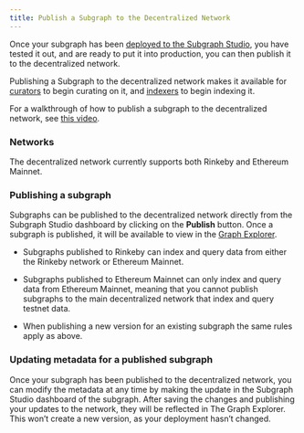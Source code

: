 ```yaml
---
title: Publish a Subgraph to the Decentralized Network
---
```


Once your subgraph has been [deployed to the Subgraph Studio](/studio/deploy-subgraph-studio), you have tested it out, and are ready to put it into production, you can then publish it to the decentralized network.

Publishing a Subgraph to the decentralized network makes it available for [curators](/curating) to begin curating on it, and [indexers](/indexing) to begin indexing it.

For a walkthrough of how to publish a subgraph to the decentralized network, see [this video](https://youtu.be/HfDgC2oNnwo?t=580).

### Networks

The decentralized network currently supports both Rinkeby and Ethereum Mainnet.

### Publishing a subgraph

Subgraphs can be published to the decentralized network directly from the Subgraph Studio dashboard by clicking on the **Publish** button. Once a subgraph is published, it will be available to view in the [Graph Explorer](https://thegraph.com/explorer/).

- Subgraphs published to Rinkeby can index and query data from either the Rinkeby network or Ethereum Mainnet.

- Subgraphs published to Ethereum Mainnet can only index and query data from Ethereum Mainnet, meaning that you cannot publish subgraphs to the main decentralized network that index and query testnet data.

- When publishing a new version for an existing subgraph the same rules apply as above.

### Updating metadata for a published subgraph

Once your subgraph has been published to the decentralized network, you can modify the metadata at any time by making the update in the Subgraph Studio dashboard of the subgraph. After saving the changes and publishing your updates to the network, they will be reflected in The Graph Explorer. This won’t create a new version, as your deployment hasn’t changed.